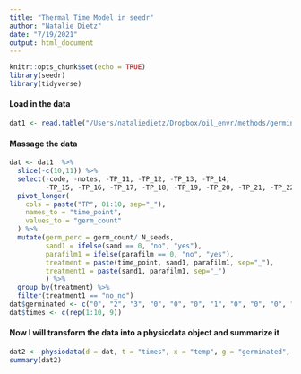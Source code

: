 ```yaml
---
title: "Thermal Time Model in seedr"
author: "Natalie Dietz"
date: "7/19/2021"
output: html_document
---
```


```r
knitr::opts_chunk$set(echo = TRUE)
library(seedr)
library(tidyverse)
```
#### Load in the data
```r
dat1 <- read.table("/Users/nataliedietz/Dropbox/oil_envr/methods/germination/thermal_time_model/thermal_time_df.txt", header = T, sep = "\t")
```
#### Massage the data 
```r
dat <- dat1  %>%
  slice(-c(10,11)) %>%
  select(-code, -notes, -TP_11, -TP_12, -TP_13, -TP_14, 
         -TP_15, -TP_16, -TP_17, -TP_18, -TP_19, -TP_20, -TP_21, -TP_22, -TP_23, -TP_24) %>%
  pivot_longer(
    cols = paste("TP", 01:10, sep="_"),
    names_to = "time_point",
    values_to = "germ_count"
  ) %>%
  mutate(germ_perc = germ_count/ N_seeds, 
         sand1 = ifelse(sand == 0, "no", "yes"), 
         parafilm1 = ifelse(parafilm == 0, "no", "yes"),
         treatment = paste(time_point, sand1, parafilm1, sep="_"),
         treatment1 = paste(sand1, parafilm1, sep="_")
         ) %>%
  group_by(treatment) %>%
  filter(treatment1 == "no_no")
dat$germinated <- c("0", "2", "3", "0", "0", "0", "1", "0", "0", "0", "0", "2", "6", "2", "1", "0", "0", "0", "0", "0", "0", "3", "1", "3", "0", "0", "0", "1", "0", "0", "0", "0", "0", "0", "0", "0", "0", "0", "0", "0", "0", "0", "0", "0", "0", "0", "0", "0", "0", "0", "0", "0", "0", "0", "0", "0", "0", "0", "0", "0", "0", "0", "0", "0", "1", "1", "0", "2", "2", "0", "0", "0", "0", "0", "2", "1", "3", "0", "3", "0", "0", "0", "0", "0", "0", "1", "4", "2", "2", "0")
dat$times <- c(rep(1:10, 9))
```
#### Now I will transform the data into a physiodata object and summarize it 
```r
dat2 <- physiodata(d = dat, t = "times", x = "temp", g = "germinated", pg = "N_seeds", group = "treatment1")
summary(dat2)
```

